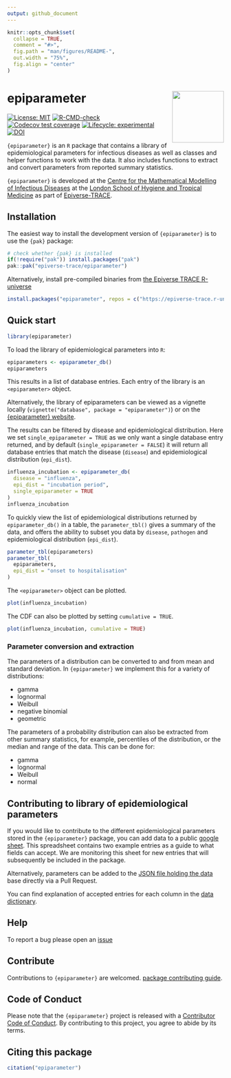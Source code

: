 ```yaml
---
output: github_document
---
```


<!-- README.md is generated from README.Rmd. Please edit that file -->

```r
knitr::opts_chunk$set(
  collapse = TRUE,
  comment = "#>",
  fig.path = "man/figures/README-",
  out.width = "75%",
  fig.align = "center"
)
```

# epiparameter <img src="man/figures/logo.png" align="right" width="120" />

<!-- badges: start -->
[![License: MIT](https://img.shields.io/badge/License-MIT-yellow.svg)](https://opensource.org/licenses/MIT)
[![R-CMD-check](https://github.com/epiverse-trace/epiparameter/actions/workflows/R-CMD-check.yaml/badge.svg)](https://github.com/epiverse-trace/epiparameter/actions/workflows/R-CMD-check.yaml)
[![Codecov test coverage](https://codecov.io/gh/epiverse-trace/epiparameter/branch/main/graph/badge.svg)](https://app.codecov.io/gh/epiverse-trace/epiparameter?branch=main)
[![Lifecycle: experimental](https://img.shields.io/badge/lifecycle-experimental-orange.svg)](https://lifecycle.r-lib.org/articles/stages.html#experimental)
[![DOI](https://zenodo.org/badge/DOI/10.5281/zenodo.11110881.svg)](https://doi.org/10.5281/zenodo.11110881)
<!-- badges: end -->

`{epiparameter}` is an `R` package that contains a library of epidemiological parameters for infectious diseases as well as classes and helper functions to work with the data. It also includes functions to extract and convert parameters from reported summary statistics.

`{epiparameter}` is developed at the [Centre for the Mathematical Modelling of Infectious Diseases](https://www.lshtm.ac.uk/research/centres/centre-mathematical-modelling-infectious-diseases) at the [London School of Hygiene and Tropical Medicine](https://www.lshtm.ac.uk/) as part of [Epiverse-TRACE](https://data.org/initiatives/epiverse/).


## Installation

The easiest way to install the development version of `{epiparameter}` is to use the `{pak}` package:

``` r
# check whether {pak} is installed
if(!require("pak")) install.packages("pak")
pak::pak("epiverse-trace/epiparameter")
```

Alternatively, install pre-compiled binaries from [the Epiverse TRACE R-universe](https://epiverse-trace.r-universe.dev/epiparameter)

```r
install.packages("epiparameter", repos = c("https://epiverse-trace.r-universe.dev", "https://cloud.r-project.org"))
```

## Quick start

```r
library(epiparameter)
```

To load the library of epidemiological parameters into `R`:

```r
epiparameters <- epiparameter_db()
epiparameters
```

This results in a list of database entries. Each entry of the library is an `<epiparameter>` object.

Alternatively, the library of epiparameters can be viewed as a vignette locally (`vignette("database", package = "epiparameter")`) or on the [{epiparameter} website](https://epiverse-trace.github.io/epiparameter/articles/database.html).

The results can be filtered by disease and epidemiological distribution. Here we set `single_epiparameter = TRUE` as we only want a single database entry returned, and by default (`single_epiparameter = FALSE`) it will return all database entries that match the disease (`disease`) and epidemiological distribution (`epi_dist`).

```r
influenza_incubation <- epiparameter_db(
  disease = "influenza",
  epi_dist = "incubation period",
  single_epiparameter = TRUE
)
influenza_incubation
```

To quickly view the list of epidemiological distributions returned by `epiparameter_db()` in a table, the `parameter_tbl()` gives a summary of the data, and offers the ability to subset you data by `disease`, `pathogen` and epidemiological distribution (`epi_dist`).

```r
parameter_tbl(epiparameters)
parameter_tbl(
  epiparameters,
  epi_dist = "onset to hospitalisation"
)
```

The `<epiparameter>` object can be plotted.

```r
plot(influenza_incubation)
```

The CDF can also be plotted by setting `cumulative = TRUE`.

```r
plot(influenza_incubation, cumulative = TRUE)
```

### Parameter conversion and extraction

The parameters of a distribution can be converted to and from mean and standard deviation. In `{epiparameter}` we implement this for a variety of distributions:

- gamma
- lognormal
- Weibull
- negative binomial
- geometric

The parameters of a probability distribution can also be extracted from other summary statistics, for example, percentiles of the distribution, or the median and range of the data. This can be done for:

- gamma
- lognormal
- Weibull
- normal

## Contributing to library of epidemiological parameters

If you would like to contribute to the different epidemiological parameters stored in the `{epiparameter}` package, you can add data to a public [google sheet](https://docs.google.com/spreadsheets/d/1eCL3n_woseg5Npu7XD7TcuNoLUIhMBu8ZoLCkVdATUE/edit?usp=sharing). This spreadsheet contains two example entries as a guide to what fields can accept. We are monitoring this sheet for new entries that will subsequently be included in the package.

Alternatively, parameters can be added to the [JSON file holding the data](https://github.com/epiverse-trace/epiparameter/blob/main/inst/extdata/parameters.json) base directly via a Pull Request.

You can find explanation of accepted entries for each column in the [data dictionary](https://github.com/epiverse-trace/epiparameter/blob/main/inst/extdata/data_dictionary.json).

## Help 

To report a bug please open an [issue](https://github.com/epiverse-trace/epiparameter/issues/new/choose)

## Contribute 

Contributions to `{epiparameter}` are welcomed. [package contributing guide](https://github.com/epiverse-trace/.github/blob/main/CONTRIBUTING.md).

## Code of Conduct

Please note that the `{epiparameter}` project is released with a [Contributor Code of Conduct](https://github.com/epiverse-trace/.github/blob/main/CODE_OF_CONDUCT.md). By contributing to this project, you agree to abide by its terms.

## Citing this package

```r
citation("epiparameter")
```
